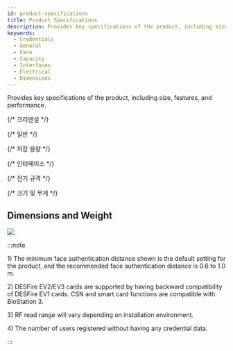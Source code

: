 ```yaml
---
id: product-specifications
title: Product Specifications
description: Provides key specifications of the product, including size, features, and performance.
keywords:
  - Credentials
  - General
  - Face
  - Capacity
  - Interfaces
  - Electrical
  - Dimensions
---
```


Provides key specifications of the product, including size, features, and performance.


{/* 크리덴셜 */}
<SpecSection data={specs.biostation3.credentials} />

{/* 일반 */}
<SpecSection data={specs.biostation3.general} />

{/* 저장 용량 */}
<SpecSection data={specs.biostation3.storage} />

{/* 인터페이스 */}
<SpecSection data={specs.biostation3.interface} />

{/* 전기 규격 */}
<SpecSection data={specs.biostation3.power} />

{/* 크기 및 무게 */}
## Dimensions and Weight

<Image src='/img/device/bew3-dimension.png' className='none' />

:::note

<Anno id='anno1'>1)</Anno> The minimum face authentication distance shown is the default setting for the product, and the recommended face authentication distance is 0.6 to 1.0 m.

<Anno id='anno2'>2)</Anno> DESFire EV2/EV3 cards are supported by having backward compatibility of DESFire EV1 cards. CSN and smart card functions are compatible with BioStation 3.

<Anno id='anno3'>3)</Anno> RF read range will vary depending on installation environment.

<Anno id='anno4'>4)</Anno> The number of users registered without having any credential data.

:::